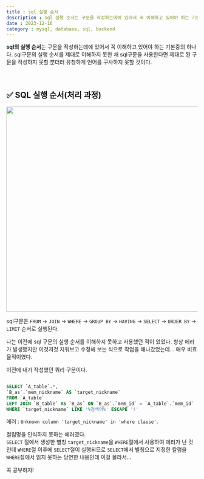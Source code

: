 ---
title : sql 실행 순서
description : sql 실행 순서는 구문을 작성하는데에 있어서 꼭 이해하고 있어야 하는 기본중의 하나다. sql구문의 실행 순서를 제대로 이해하지 못한 채 sql구문을 사용한다면 제대로 된 구문을 작성하지 못할 뿐더러 유창하게 언어를 구사하지 못할 것이다.
date : 2023-12-16
category : mysql, database, sql, backend
---


**sql의 실행 순서**는 구문을 작성하는데에 있어서 꼭 이해하고 있어야 하는 기본중의 하나다. 
sql구문의 실행 순서를 제대로 이해하지 못한 채 sql구문을 사용한다면 제대로 된 구문을 작성하지 
못할 뿐더러 유창하게 언어를 구사하지 못할 것이다.

<br />

## ✅ SQL 실행 순서(처리 과정)

<p align="center">
<img
  src="./image/post_1_img1.jpg"
  width="540"
/>
</p>

sql구문은 `FROM` &rarr; `JOIN` &rarr; `WHERE` &rarr; `GROUP BY` &rarr;
`HAVING` &rarr; `SELECT` &rarr; `ORDER BY` &rarr; `LIMIT` 순서로 실행된다.

나는 이전에 sql 구문의 실행 순서를 이해하지 못하고 사용했던 적이 었었다. 항상 에러가 발생했지만 이것저것 지워보고 수정해 보는 식으로 작업을 해나갔었는데... 매우 비효율적이였다.


이전에 내가 작성했던 쿼리 구문이다.

```sql

SELECT `A_table`.*, 
`B_as`.`mem_nickname` AS `target_nickname` 
FROM `A_table` 
LEFT JOIN `B_table` AS `B_as` ON `B_as`.`mem_id` = `A_table`.`mem_id` 
WHERE `target_nickname` LIKE '%검색어%' ESCAPE '!'

```

에러 : `Unknown column 'target_nickname' in 'where clause'`.


컬럼명을 인식하지 못하는 에러였다.  
`SELECT` 절에서 생성한 별칭 `target_nickname`을 `WHERE`절에서 사용하여 에러가 난 것인데 
`WHERE`절 이후에 `SELECT`절이 실행되므로 `SELECT`에서 별칭으로 지정한 칼럼을 `WHERE`절에서 읽지 못하는 당연한 내용인데 이걸 몰라서...

꼭 공부하자!





